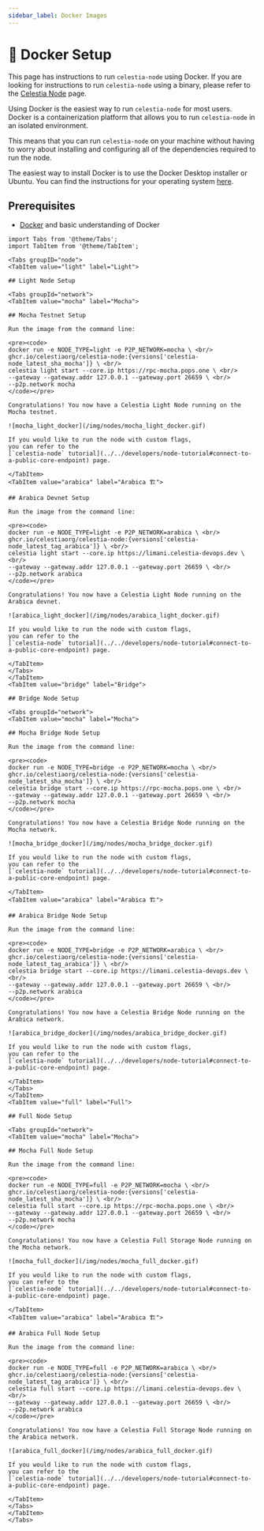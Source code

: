 ```yaml
---
sidebar_label: Docker Images
---
```



# 🐳 Docker Setup

This page has instructions to run `celestia-node` using Docker. If you are
looking for instructions to run `celestia-node` using a binary, please
refer to the [Celestia Node](./celestia-node.mdx) page.

Using Docker is the easiest way to run `celestia-node` for most
users. Docker is a containerization platform that allows you to run `celestia-node`
in an isolated environment.

This means that you can run `celestia-node` on your machine without having
to worry about installing and configuring all of the dependencies required
to run the node.

The easiest way to install Docker is to use the Docker Desktop installer or
Ubuntu. You can find the instructions for your operating system
[here](https://docs.docker.com/engine/install).

## Prerequisites

- [Docker](https://docs.docker.com/get-docker) and basic understanding of Docker

````mdx-code-block
import Tabs from '@theme/Tabs';
import TabItem from '@theme/TabItem';

<Tabs groupID="node">
<TabItem value="light" label="Light">

## Light Node Setup

<Tabs groupId="network">
<TabItem value="mocha" label="Mocha">

## Mocha Testnet Setup

Run the image from the command line:

<pre><code>
docker run -e NODE_TYPE=light -e P2P_NETWORK=mocha \ <br/>
ghcr.io/celestiaorg/celestia-node:{versions['celestia-node_latest_sha_mocha']} \ <br/>
celestia light start --core.ip https://rpc-mocha.pops.one \ <br/>
--gateway --gateway.addr 127.0.0.1 --gateway.port 26659 \ <br/>
--p2p.network mocha
</code></pre>

Congratulations! You now have a Celestia Light Node running on the Mocha testnet.

![mocha_light_docker](/img/nodes/mocha_light_docker.gif)

If you would like to run the node with custom flags,
you can refer to the
[`celestia-node` tutorial](../../developers/node-tutorial#connect-to-a-public-core-endpoint) page.

</TabItem>
<TabItem value="arabica" label="Arabica 🏗️">

## Arabica Devnet Setup

Run the image from the command line:

<pre><code>
docker run -e NODE_TYPE=light -e P2P_NETWORK=arabica \ <br/>
ghcr.io/celestiaorg/celestia-node:{versions['celestia-node_latest_tag_arabica']} \ <br/>
celestia light start --core.ip https://limani.celestia-devops.dev \ <br/>
--gateway --gateway.addr 127.0.0.1 --gateway.port 26659 \ <br/>
--p2p.network arabica
</code></pre>

Congratulations! You now have a Celestia Light Node running on the Arabica devnet.

![arabica_light_docker](/img/nodes/arabica_light_docker.gif)

If you would like to run the node with custom flags,
you can refer to the
[`celestia-node` tutorial](../../developers/node-tutorial#connect-to-a-public-core-endpoint) page.

</TabItem>
</Tabs>
</TabItem>
<TabItem value="bridge" label="Bridge">

## Bridge Node Setup

<Tabs groupId="network">
<TabItem value="mocha" label="Mocha">

## Mocha Bridge Node Setup

Run the image from the command line:

<pre><code>
docker run -e NODE_TYPE=bridge -e P2P_NETWORK=mocha \ <br/>
ghcr.io/celestiaorg/celestia-node:{versions['celestia-node_latest_sha_mocha']} \ <br/>
celestia bridge start --core.ip https://rpc-mocha.pops.one \ <br/>
--gateway --gateway.addr 127.0.0.1 --gateway.port 26659 \ <br/>
--p2p.network mocha
</code></pre>

Congratulations! You now have a Celestia Bridge Node running on the Mocha network.

![mocha_bridge_docker](/img/nodes/mocha_bridge_docker.gif)

If you would like to run the node with custom flags,
you can refer to the
[`celestia-node` tutorial](../../developers/node-tutorial#connect-to-a-public-core-endpoint) page.

</TabItem>
<TabItem value="arabica" label="Arabica 🏗️">

## Arabica Bridge Node Setup

Run the image from the command line:

<pre><code>
docker run -e NODE_TYPE=bridge -e P2P_NETWORK=arabica \ <br/>
ghcr.io/celestiaorg/celestia-node:{versions['celestia-node_latest_tag_arabica']} \ <br/>
celestia bridge start --core.ip https://limani.celestia-devops.dev \ <br/>
--gateway --gateway.addr 127.0.0.1 --gateway.port 26659 \ <br/>
--p2p.network arabica
</code></pre>

Congratulations! You now have a Celestia Bridge Node running on the Arabica network.

![arabica_bridge_docker](/img/nodes/arabica_bridge_docker.gif)

If you would like to run the node with custom flags,
you can refer to the
[`celestia-node` tutorial](../../developers/node-tutorial#connect-to-a-public-core-endpoint) page.

</TabItem>
</Tabs>
</TabItem>
<TabItem value="full" label="Full">

## Full Node Setup

<Tabs groupId="network">
<TabItem value="mocha" label="Mocha">

## Mocha Full Node Setup

Run the image from the command line:

<pre><code>
docker run -e NODE_TYPE=full -e P2P_NETWORK=mocha \ <br/>
ghcr.io/celestiaorg/celestia-node:{versions['celestia-node_latest_sha_mocha']} \ <br/>
celestia full start --core.ip https://rpc-mocha.pops.one \ <br/>
--gateway --gateway.addr 127.0.0.1 --gateway.port 26659 \ <br/>
--p2p.network mocha
</code></pre>

Congratulations! You now have a Celestia Full Storage Node running on the Mocha network.

![mocha_full_docker](/img/nodes/mocha_full_docker.gif)

If you would like to run the node with custom flags,
you can refer to the
[`celestia-node` tutorial](../../developers/node-tutorial#connect-to-a-public-core-endpoint) page.

</TabItem>
<TabItem value="arabica" label="Arabica 🏗️">

## Arabica Full Node Setup

Run the image from the command line:

<pre><code>
docker run -e NODE_TYPE=full -e P2P_NETWORK=arabica \ <br/>
ghcr.io/celestiaorg/celestia-node:{versions['celestia-node_latest_tag_arabica']} \ <br/>
celestia full start --core.ip https://limani.celestia-devops.dev \ <br/>
--gateway --gateway.addr 127.0.0.1 --gateway.port 26659 \ <br/>
--p2p.network arabica
</code></pre>

Congratulations! You now have a Celestia Full Storage Node running on the Arabica network.

![arabica_full_docker](/img/nodes/arabica_full_docker.gif)

If you would like to run the node with custom flags,
you can refer to the
[`celestia-node` tutorial](../../developers/node-tutorial#connect-to-a-public-core-endpoint) page.

</TabItem>
</Tabs>
</TabItem>
</Tabs>
````
